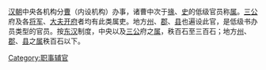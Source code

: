 [[汉朝|汉朝]]中央各机构分[[曹_(官職)|曹]]（内设机构）办事，诸曹中次于[[掾|掾]]、[[史|史]]的低级官员称[[属|属]]。[[三公|三公]]府及各[[将军_(中國古代)|将军]]、[[大夫|大夫]][[开府|开府]]者均有此类属吏。地方[[州|州]]、[[郡|郡]]、[[县|县]]也遍设此官，是低级书办员类型的官员。按[[东汉|东汉]]制度，中央以及[[三公|三公]]府之[[属|属]]，秩百石至三百石；地方[[州|州]]、[[郡|郡]]、[[县|县]]之[[属|属]]秩百石以下。

{{Government-official-hist-stub}}


[[Category:职事辅官|Category:职事辅官]]